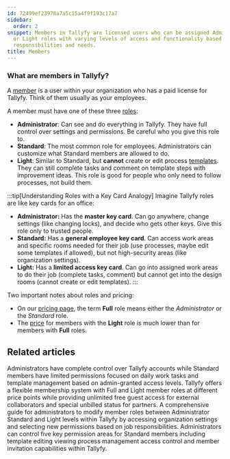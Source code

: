 ```yaml
---
id: 72499ef23978a7a5c15a4f9f193c17a7
sidebar:
  order: 2
snippet: Members in Tallyfy are licensed users who can be assigned Administrator Standard
  or Light roles with varying levels of access and functionality based on their organizational
  responsibilities and needs.
title: Members
---
```


### What are members in Tallyfy?

A [member](/products/pro/documenting/members/) is a user within your organization who has a paid license for Tallyfy. Think of them usually as your employees.

A member must have one of these three [roles](/products/pro/documenting/members/):

- **Administrator**: Can see and do everything in Tallyfy. They have full control over settings and permissions. Be careful who you give this role to.
- **Standard**: The most common role for employees. Administrators can customize what Standard members are allowed to do.
- **Light**: Similar to Standard, but **cannot** create or edit process [templates](/products/pro/documenting/templates/). They can still complete tasks and comment on template steps with improvement ideas. This role is good for people who only need to follow processes, not build them.

:::tip[Understanding Roles with a Key Card Analogy]
Imagine Tallyfy roles are like key cards for an office:

- **Administrator:** Has the **master key card**. Can go anywhere, change settings (like changing locks), and decide who gets other keys. Give this role only to trusted people.
- **Standard:** Has a **general employee key card**. Can access work areas and specific rooms needed for their job (use processes, maybe edit some templates if allowed), but not high-security areas (like organization settings).
- **Light:** Has a **limited access key card**. Can go into assigned work areas to do their job (complete tasks, comment) but cannot get into the design rooms (cannot create or edit templates).
:::

Two important notes about roles and pricing:

*   On our [pricing page](/products/pro/pricing/), the term **Full** role means either the *Administrator* or the *Standard* role.
*   The [price](/products/pro/pricing/) for members with the **Light** role is much lower than for members with **Full** roles.



<PageTree />


## Related articles
<CardGrid>
<LinkTitleCard header="<b>Members > Standard and Admin members</b>" href="/products/pro/documenting/members/standard-admin-members/" > Administrators have complete control over Tallyfy accounts while Standard members have limited permissions focused on daily work tasks and template management based on admin-granted access levels. </LinkTitleCard>
<LinkTitleCard header="<b>Billing > Tallyfy's Account and Member Limits</b>" href="/products/pro/settings/billing/what-are-tallyfys-account-and-member-limits/" > Tallyfy offers a flexible membership system with Full and Light member roles at different price points while providing unlimited free guest access for external collaborators and special unbilled status for partners. </LinkTitleCard>
<LinkTitleCard header="<b>Members > Change the role of a member</b>" href="/products/pro/documenting/members/how-can-i-change-a-members-role-in-tallyfy/" > A comprehensive guide for administrators to modify member roles between Administrator Standard and Light levels within Tallyfy by accessing organization settings and selecting new permissions based on job responsibilities. </LinkTitleCard>
<LinkTitleCard header="<b>Members > Manage member permissions</b>" href="/products/pro/documenting/members/how-do-i-manage-member-permissions-in-tallyfy/" > Administrators can control five key permission areas for Standard members including template editing viewing process management access control and member invitation capabilities within Tallyfy. </LinkTitleCard>
</CardGrid>